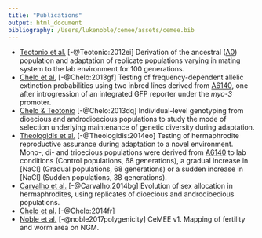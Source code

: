 ```yaml
---
title: "Publications"
output: html_document
bibliography: /Users/lukenoble/cemee/assets/cemee.bib
---
```




* [Teotonio et al.](https://journals.plos.org/plosone/article?id=10.1371/journal.pone.0035811) [-@Teotonio:2012ei] Derivation of the ancestral ([A0]()) population and adaptation of replicate populations varying in mating system to the lab environment for 100 generations. 
* [Chelo et al.](https://www.nature.com/articles/ncomms3417?origin=ppub) [-@Chelo:2013gf] Testing of frequency-dependent allelic extinction probabilities using two inbred lines derived from [A6140](), one after introgression of an integrated GFP reporter under the *myo-3* promoter.
* [Chelo & Teotonio](https://onlinelibrary.wiley.com/doi/full/10.1111/j.1558-5646.2012.01744.x) [-@Chelo:2013dq] Individual-level genotyping from dioecious and androdioecious populations to study the mode of selection underlying maintenance of genetic diversity during adaptation.
* [Theologidis et al.](https://bmcbiol.biomedcentral.com/articles/10.1186/s12915-014-0093-1) [-@Theologidis:2014eo] Testing of hermaphrodite reproductive assurance during adaptation to a novel environment. Mono-, di- and trioecious populations were derived from [A6140]() to lab conditions (Control populations, 68 generations), a gradual increase in [NaCl] (Gradual populations, 68 generations) or a sudden increase in [NaCl] (Sudden populations, 38 generations).
* [Carvalho et al.](https://bmcevolbiol.biomedcentral.com/articles/10.1186/1471-2148-14-117) [-@Carvalho:2014bg] Evolution of sex allocation in hermaphrodites, using replicates of dioecious and androdioecious populations. 
* [Chelo et al.]() [-@Chelo:2014fr]
* [Noble et al.](http://www.genetics.org/content/207/4/1663) [-@noble2017polygenicity] CeMEE v1. Mapping of fertility and worm area on NGM. 
